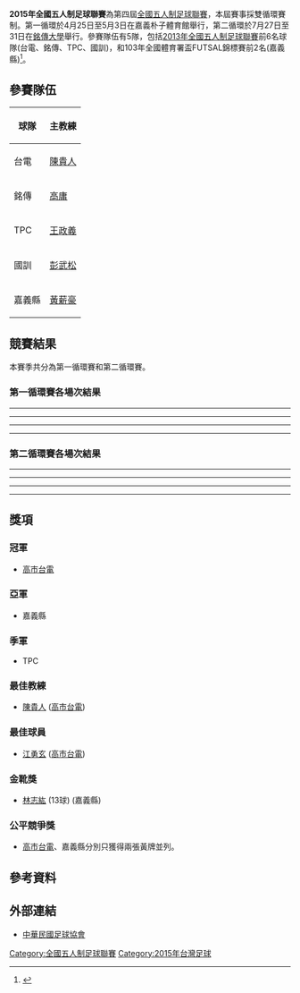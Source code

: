 {{expand|time=2015-04-28T10:22:21+00:00}}

{{Infobox Football league season
|competition= 	全國五人制足球聯賽
|season= 		2015
|winners= 		
|continentalcup1=
|continentalcup1 qualifiers=
|league topscorer=	
|biggest home win=	
|biggest away win=	
|highest scoring=		
|matches=			20
|total goals=			
|longest wins=		
|longest unbeaten=	
|longest losses=		
|highest attendance=
|lowest attendance=
|average attendance=
|prevseason=[[2013年全國五人制足球聯賽|2013]]
|nextseason=[[2016年全國五人制足球聯賽|2016]]
}}
'''2015年全國五人制足球聯賽'''為第四屆[[全國五人制足球聯賽|全國五人制足球聯賽]]，本屆賽事採雙循環賽制。第一循環於4月25日至5月3日在嘉義朴子體育館舉行，第二循環於7月27日至31日在[[銘傳大學|銘傳大學]]舉行。參賽隊伍有5隊，包括[[2013年全國五人制足球聯賽|2013年全國五人制足球聯賽]]前6名球隊(台電、銘傳、TPC、國訓)，和103年全國體育署盃FUTSAL錦標賽前2名(嘉義縣)<ref>{{Cite web |url = http://www.ctfa.com.tw/tournament/tournament-bulletin/2479-2015-04-17-10-46-12.html |title = 2015年全國五人制足球聯賽競賽規程 |accessdate = 2015-05-05 |archive-date = 2015-09-23 |archive-url = https://web.archive.org/web/20150923211744/http://www.ctfa.com.tw/tournament/tournament-bulletin/2479-2015-04-17-10-46-12.html |dead-url = no }}</ref>。

==參賽隊伍==
{|class="wikitable" style="text-align:left"
!球隊
!主教練
|- 
|台電
|[[陳貴人|陳貴人]]
|- 
|銘傳
|[[高庸|高庸]]
|- 
|TPC
|[[王政義|王政義]]
|- 
|國訓
|[[彭武松|彭武松]]
|-
|嘉義縣
|[[黃薪豪|黃薪豪]]
|}

==競賽結果==
本賽季共分為第一循環賽和第二循環賽。
{{Fb cl2 header navbar}}
{{Fb cl2 team	|t=高市台電	|w=7	|d=0	|l=1		|gf=43	|ga=20	|bc=gold	|champion=y}}
{{Fb cl2 team	|t=嘉義縣	|w=5	|d=1	|l=2		|gf=42	|ga=29}}
{{Fb cl2 team	|t=TPC		|w=3	|d=1	|l=4		|gf=28	|ga=35}}
{{Fb cl2 team	|t=國家儲訓	|w=2	|d=3	|l=3		|gf=40	|ga=42}}
{{Fb cl2 team	|t=銘傳大學	|w=0	|d=1	|l=7		|gf=20	|ga=47}}
{{Fb cl footer|u=2015/7/31|s=[http://www.ctfa.com.tw/2015.html]|date=2015/7/31}}

=== 第一循環賽各場次結果 ===
{{footballbox
|date=2014年4月25日
|time=15:00
|team1= TPC
|score= 1 - 6
|team2= 嘉義縣
|goals1= 
|goals2= 
|stadium= 嘉義朴子體育館
|attendance= 
|referee= 
}}

{{footballbox
|date=
|time=17:00
|team1= 台電
|score= 5 - 2
|team2= 國訓
|goals1= 
|goals2= 
|stadium= 嘉義朴子體育館
|attendance= 
|referee= 
}}
----
{{footballbox
|date=2014年4月26日
|time=15:00
|team1= 嘉義縣
|score=1 - 6
|team2= 台電
|goals1= 
|goals2= 
|stadium= 嘉義朴子體育館
|attendance= 
|referee= 
}}

{{footballbox
|date=
|time=17:00
|team1= 國訓
|score= 7 - 1
|team2= 銘傳
|goals1= 
|goals2= 
|stadium= 嘉義朴子體育館
|attendance= 
|referee= 
}}
----
{{footballbox
|date=2014年4月27日
|time=15:00
|team1= 銘傳
|score= 6 - 10
|team2= 嘉義縣
|goals1= 
|goals2= 
|stadium= 嘉義朴子體育館
|attendance= 
|referee= 
}}

{{footballbox
|date=
|time=17:00
|team1= 台電
|score= 7 - 4
|team2= TPC
|goals1= [[林昌倫|林昌倫]] {{goal|?||?||?}}<br />[[陳毅維|陳毅維]] {{goal|}}<br />[[林建勛|林建勛]] {{goal|}}<br />[[邱奕寰|邱奕寰]] {{goal|}}<br />[[林哲宇|林哲宇]] {{goal|}}
|goals2= [[林約翰|林約翰]] {{goal|}}<br />[[高俊鴻|高俊鴻]] {{goal|}}<br />[[林正益|林正益]] {{goal|}}<br />[[方靖仁|方靖仁]] {{goal|}}
|stadium= 嘉義朴子體育館
|attendance= 
|referee= 
}}
----
{{footballbox
|date=2014年5月2日
|time=15:00
|team1= 銘傳
|score= 0 - 7
|team2= 台電
|goals1= 
|goals2= 
|stadium= 嘉義朴子體育館
|attendance= 
|referee= 
}}

{{footballbox
|date=
|time=17:00
|team1= 國訓
|score= 4 - 4
|team2= TPC
|goals1= 
|goals2= 
|stadium= 嘉義朴子體育館
|attendance= 
|referee= 
}}
----
{{footballbox
|date=2014年5月3日
|time=15:00
|team1= TPC
|score= 2 - 1
|team2= 銘傳
|goals1= [[高俊鴻|高俊鴻]] {{goal|}}<br />[[林約翰|林約翰]] {{goal|}}
|goals2= 
|stadium= 嘉義朴子體育館
|attendance= 
|referee= 
}}

{{footballbox
|date=
|time=17:00
|team1= 嘉義縣
|score= 6 - 6
|team2= 國訓
|goals1= 
|goals2= 
|stadium= 嘉義朴子體育館
|attendance= 
|referee= 
}}

===第二循環賽各場次結果 ===
{{footballbox
|date=2014年7月27日
|time=15:00
|team1= 銘傳
|score= 5 - 5
|team2= 國訓
|goals1= 
|goals2= 
|stadium= [[銘傳大學|銘傳大學]]
|attendance= 
|referee= 
}}

{{footballbox
|date=
|time=17:00
|team1= 嘉義縣
|score= 4 - 1
|team2= TPC
|goals1= 
|goals2= 
|stadium= [[銘傳大學|銘傳大學]]
|attendance= 
|referee= 
}}
----
{{footballbox
|date=2014年7月28日
|time=15:00
|team1= 國訓
|score= 5 - 9
|team2= 嘉義縣
|goals1= 
|goals2= 
|stadium= [[銘傳大學|銘傳大學]]
|attendance= 
|referee= 
}}

{{footballbox
|date=
|time=17:00
|team1= 銘傳
|score= 3 - 5
|team2= 台電
|goals1= 
|goals2= 
|stadium= [[銘傳大學|銘傳大學]]
|attendance= 
|referee= 
}}
----
{{footballbox
|date=2014年7月29日
|time=15:00
|team1= TPC
|score= 4 - 6
|team2= 台電
|goals1= 
|goals2= 
|stadium= [[銘傳大學|銘傳大學]]
|attendance= 
|referee= 
}}

{{footballbox
|date=
|time=17:00
|team1= 嘉義縣
|score= 6 - 2
|team2= 銘傳
|goals1= 
|goals2= 
|stadium= [[銘傳大學|銘傳大學]]
|attendance= 
|referee= 
}}
----
{{footballbox
|date=2014年7月30日
|time=15:00
|team1= TPC
|score= 5 - 2
|team2= 銘傳
|goals1= 
|goals2= 
|stadium= [[銘傳大學|銘傳大學]]
|attendance= 
|referee= 
}}

{{footballbox
|date=
|time=17:00
|team1= 台電
|score= 5 - 6
|team2= 國訓
|goals1= 
|goals2= 
|stadium= [[銘傳大學|銘傳大學]]
|attendance= 
|referee= 
}}
----
{{footballbox
|date=2014年7月31日
|time=15:00
|team1= 國訓
|score= 5 - 7
|team2= TPC
|goals1= 
|goals2= [[高俊鴻|高俊鴻]] {{goal|?}}<br />[[李盟乾|李盟乾]] {{goal|?||?||?}}<br />[[郭殷宏|郭殷宏]] {{goal|?}}<br />[[黃士展|黃士展]] {{goal|?}}<br />[[方靖仁|方靖仁]] {{goal|?}}
|stadium= [[銘傳大學|銘傳大學]]
|attendance= 
|referee= 
}}

{{footballbox
|date=
|time=17:00
|team1= 台電
|score= 2 - 0
|team2= 嘉義縣
|goals1= [[黃楷峻|黃楷峻]] {{goal|?}}<br />[[邱奕寰|邱奕寰]] {{goal|?}}
|goals2= 
|stadium= [[銘傳大學|銘傳大學]]
|attendance= 
|referee= 
}}

== 獎項 ==
===冠軍===
*[[台電足球隊|高市台電]]
===亞軍===
*嘉義縣
===季軍===
*TPC
===最佳教練===
*[[陳貴人|陳貴人]] ([[台電足球隊|高市台電]])
===最佳球員===
*[[江勇玄|江勇玄]] ([[台電足球隊|高市台電]])
===金靴獎===
*[[林志紘|林志紘]] (13球) (嘉義縣)
===公平競爭獎===
*[[台電足球隊|高市台電]]、嘉義縣分別只獲得兩張黃牌並列。

==參考資料==
{{reflist}}

==外部連結==
*[http://www.ctfa.com.tw 中華民國足球協會]{{Wayback|url=http://www.ctfa.com.tw/ |date=20110513155617 }}
[[Category:全國五人制足球聯賽|Category:全國五人制足球聯賽]]
[[Category:2015年台灣足球|Category:2015年台灣足球]]